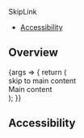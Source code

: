 
<Meta title="Components/SkipLink" component={SkipLink} />

<PageHeader>SkipLink</PageHeader>

- [Accessibility](#accessibility)

## Overview

<Canvas>
  <Story name="Default">
    {args => {
      return (
        <div>
          <SkipLink id="main">skip to main content</SkipLink>
          <main id="main" tabindex="-1" style={{paddingBottom: '5em'}}>
            Main content
          </main>
        </div>
      );
    }}
  </Story>
</Canvas>

<ArgsTable story="Default" />

## Accessibility

<SkipLinkA11y />
